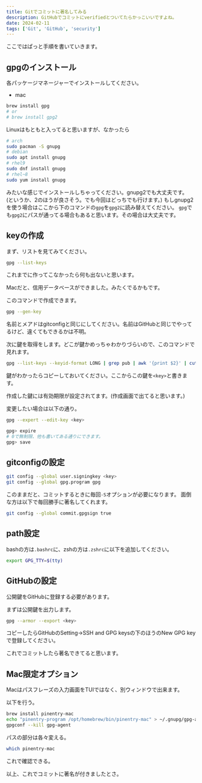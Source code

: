 ```yaml
---
title: Gitでコミットに著名してみる
description: GitHubでコミットにverifiedとついてたらかっこいいですよね。
date: 2024-02-11
tags: ['Git', 'GitHub', 'security']
---
```


ここではぱっと手順を書いていきます。

## gpgのインストール

各パッケージマネージャーでインストールしてください。

- mac

```bash
brew install gpg
# or
# brew install gpg2
```

Linuxはもともと入ってると思いますが、なかったら

```bash
# arch
sudo pacman -S gnupg
# debian
sudo apt install gnupg
# rhel9
sudo dnf install gnupg
# rhel~8
sudo yum install gnupg
```

みたいな感じでインストールしちゃってください。gnupg2でも大丈夫です。
(というか、2のほうが良さそう。でも今回はどっちでも行けます。)
もしgnupg2を使う場合はここから下のコマンドの`gpg`を`gpg2`に読み替えてください。
`gpg`でも`gpg2`にパスが通ってる場合もあると思います。その場合は大丈夫です。

## keyの作成

まず、リストを見てみてください。

```bash
gpg --list-keys
```

これまでに作ってこなかったら何も出ないと思います。

Macだと、信用データベースができました。みたくでるかもです。

このコマンドで作成できます。

```bash
gpg --gen-key
```

名前とメアドはgitconfigと同じにしてください。名前はGitHubと同じでやってるけど、違くてもできるかは不明。

次に鍵を取得をします。どこが鍵かめっちゃわかりづらいので、このコマンドで見れます。

```bash
gpg --list-keys --keyid-format LONG | grep pub | awk '{print $2}' | cut -d'/' -f2;
```

鍵がわかったらコピーしておいてください。ここからこの鍵を`<key>`と書きます。

作成した鍵には有効期限が設定されてます。(作成画面で出てると思います。)

変更したい場合は以下の通り。

```bash
gpg --expert --edit-key <key>

gpg> expire
# 0で無制限、他も書いてある通りにできます。
gpg> save
```

## gitconfigの設定

```bash
git config --global user.signingkey <key>
git config --global gpg.program gpg
```

このままだと、コミットするときに毎回`-S`オプションが必要になります。
面倒な方は以下で毎回勝手に著名してくれます。

```bash
git config --global commit.gpgsign true
```

## path設定

bashの方は`.bashrc`に、zshの方は`.zshrc`に以下を追加してください。

```bash
export GPG_TTY=$(tty)
```

## GitHubの設定

公開鍵をGitHubに登録する必要があります。

まずは公開鍵を出力します。

```bash
gpg --armor --export <key>
```

コピーしたらGitHubのSetting→SSH and GPG keysの下のほうのNew GPG keyで登録してください。

これでコミットしたら著名できてると思います。

## Mac限定オプション

Macはパスフレーズの入力画面をTUIではなく、別ウィンドウで出来ます。

以下を行う。

```bash
brew install pinentry-mac
echo "pinentry-program /opt/homebrew/bin/pinentry-mac" > ~/.gnupg/gpg-agent.conf
gpgconf --kill gpg-agent
```

パスの部分は各々変える。

```bash
which pinentry-mac
```

これで確認できる。

以上、これでコミットに著名が付きましたとさ。
